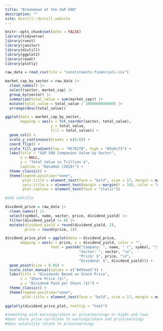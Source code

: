 ```yaml
---
title: "Breakdown of the S&P 500"
description: ""
site: distill::distill_website
---
```


```r
knitr::opts_chunk$set(echo = FALSE)
library(tidyverse)
library(rvest)
library(janitor)
library(distill)
library(ggplot2)
library(readr)
library(plotly)
```

```r
raw_data = read_csv(file = "constituents-financials.csv")

market_cap_by_sector = raw_data |> 
  clean_names() |> 
  select(sector, market_cap) |> 
  group_by(sector) |> 
  summarize(total_value = sum(market_cap)) |> 
  mutate(total_value = total_value / 1000000000000) |> 
  arrange(desc(total_value))

ggplot(data = market_cap_by_sector,
       mapping = aes(x = fct_reorder(sector, total_value),
                     y = total_value,
                     fill = total_value)) +
  geom_col() +
  scale_y_continuous(breaks = c(0:8)) +
  coord_flip() + 
  scale_fill_gradient(low = "#5782f8", high = "#2e0cf3") +
  labs(title = "S&P 500 Companies Value by Sector",
       x = NULL,
       y = "Total Value in Trillion $",
       caption = "DataHub (2018)") +
  theme_classic() +
  theme(legend.position="none",
        plot.title = element_text(face = "bold", size = 17, margin = margin(b = 10)),
        axis.title.x = element_text(margin = margin(t = 10), color = "#454545"),
        plot.caption = element_text(face = "italic"))

#add subtitle
```

```r
dividend_price = raw_data |> 
  clean_names() |> 
  select(symbol, name, sector, price, dividend_yield) |> 
  filter(dividend_yield != 0) |> 
  mutate(dividend_yield = round(dividend_yield, 2),
         price = round(price, 2))

dividend_price_plot = ggplot(data = dividend_price,
       mapping = aes(x = price, y = dividend_yield, color = "",
                     text = paste0("Company: ", name, " (", symbol, ")", "\n",
                                  "Sector: ", sector, "\n",
                                  "Price: $", price, "\n",
                                  "Dividend: $", dividend_yield))) +
  geom_point(size = 0.85) + 
  scale_color_manual(values = c("#455ee5")) +
  labs(title = "Dividends Based on Stock Price",
       x = "Share Price ($)",
       y = "Dividend Paid per Share ($)") +
  theme_classic() +
  theme(legend.position="none",
        plot.title = element_text(face = "bold", size = 17, margin = margin(b = 10)))
  
ggplotly(dividend_price_plot, tooltip = "text")
```

```r
#something with earnings/share or price/earnings or highs and lows
#does share price correlate to earnings/share and price/earnings
#does volatility relate to price/earnings
```